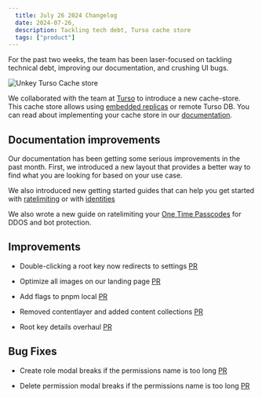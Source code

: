 ```yaml
---
  title: July 26 2024 Changelog
  date: 2024-07-26,
  description: Tackling tech debt, Turso cache store
  tags: ["product"]
---
```


For the past two weeks, the team has been laser-focused on tackling technical debt, improving our documentation, and crushing UI bugs.


![Unkey Turso Cache store](/images/changelog/2024-07-26/unkey-turso.jpeg)

We collaborated with the team at [Turso](https://turso.tech) to introduce a new cache-store. This cache store allows using [embedded replicas](https://docs.turso.tech/features/embedded-replicas/introduction) or remote Turso DB. You can read about implementing your cache store in our [documentation](https://www.unkey.com/docs/libraries/ts/cache/overview#libsql-turso).

## Documentation improvements

Our documentation has been getting some serious improvements in the past month. First, we introduced a new layout that provides a better way to find what you are looking for based on your use case.

We also introduced new getting started guides that can help you get started with [ratelimiting](https://www.unkey.com/docs/quickstart/ratelimiting/nextjs) or with [identities](https://www.unkey.com/docs/quickstart/identities/shared-ratelimits)

We also wrote a new guide on ratelimiting your [One Time Passcodes](https://www.unkey.com/blog/ratelimiting-otp) for DDOS and bot protection.

## Improvements

- Double-clicking a root key now redirects to settings [PR](https://github.com/unkeyed/unkey/pull/1962)

- Optimize all images on our landing page [PR](https://github.com/unkeyed/unkey/pull/1946)

- Add flags to pnpm local [PR](https://github.com/unkeyed/unkey/pull/1943)

- Removed contentlayer and added content collections [PR](https://github.com/unkeyed/unkey/pull/1935)

- Root key details overhaul [PR](https://github.com/unkeyed/unkey/pull/1931)

## Bug Fixes

- Create role modal breaks if the permissions name is too long [PR](https://github.com/unkeyed/unkey/pull/1978)

- Delete permission modal breaks if the permissions name is too long [PR](https://github.com/unkeyed/unkey/pull/1977/)
